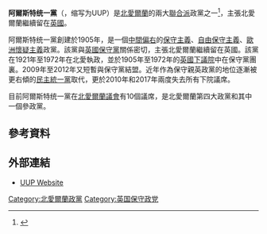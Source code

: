 {{NoteTA
|G1= PoliticiansUK
|1=zh-tw:厄爾斯特聯盟黨;zh-hk:阿爾斯特統一黨;zh-hant:阿爾斯特统一黨;
}}
{{Infobox political party
| country = 英国
| name = 阿爾斯特統一黨
| name_native = {{lang|en|Ulster Unionist Party}}
| logo = <!-- 檔案不存在 [[File:Uuplogo.jpg|250px]] -->
| leader = {{le|道格‧比蒂|Doug Beattie}}
| leader1_title = 主席
| leader1_name = 
| leader2_title = 
| leader2_name = 
| leader3_title = 
| leader3_name = 
| founded = 
| predecessor = 
| youth_wing = 
| 妇女组织=
| wing2_title = 海外组织
| wing2 = 
| headquarters = 
| ideology =[[英國保守主義|英國保守主義]]<ref name="parties-and-elections.de">{{cite web|url= http://www.parties-and-elections.eu/nireland.html|title= NORTHERN IRELAND / UK|work= Parties and Elections in Europe|accessdate= 2016-03-10|archive-date= 2015-12-29|archive-url= https://web.archive.org/web/20151229194809/http://www.parties-and-elections.eu/nireland.html|dead-url= yes}}</ref><br />{{le|英國聯合主義|British unionism}}<br />[[歐洲懷疑主義|歐洲懷疑主義]]<ref name="parties-and-elections.de"/><br />[[自由保守主義|自由保守主義]]<ref name="Belfast Newsletter">{{cite web|url=http://www.newsletter.co.uk/news/northern-ireland-news/uup-conference-nesbitt-sets-out-robust-version-of-liberal-unionism-1-7030525|title=Nesbitt sets out robust vision of liberal unionism|work=Belfast Newsletter|access-date=2016-03-10|archive-date=2016-04-08|archive-url=https://web.archive.org/web/20160408032438/http://www.newsletter.co.uk/news/northern-ireland-news/uup-conference-nesbitt-sets-out-robust-version-of-liberal-unionism-1-7030525|dead-url=no}}</ref>
| position = [[中间偏右|中间偏右]]<ref name="AnttiroikoMälkiä">{{cite book|author1=Ari-Veikko Anttiroiko|author2=Matti Mälkiä|title=Encyclopedia of Digital Government|url=https://books.google.com/books?id=iDrTMazYhdkC&pg=PA394|year=2007|publisher=Idea Group Inc (IGI)|isbn=978-1-59140-790-4|pages=394–|access-date=2016-03-10|archive-date=2018-12-25|archive-url=https://web.archive.org/web/20181225195959/https://books.google.com/books?id=iDrTMazYhdkC&pg=PA394|dead-url=no}}</ref>
| international = 
| european = 
| europarl =
| colours = {{colorbox|#9999FF}}[[藍色|藍色]]
| membership_year =
| membership =
| website = 
| colorcode = 
| seats1_title = [[英国下议院|下议院]]<ref>[http://www.parliament.uk/mps-lords-and-offices/mps/current-state-of-the-parties/ Current State of the Parties – UK Parliament] {{Wayback|url=http://www.parliament.uk/mps-lords-and-offices/mps/current-state-of-the-parties/ |date=20160702110549 }}. Retrieved on 13 May 2015.</ref>
| seats1 = {{Infobox political party/seats|0|650|hex=#9999FF|per=1}}
| seats2_title = [[英国上议院|上议院]]<ref>{{Cite web|url=http://www.parliament.uk/mps-lords-and-offices/lords/composition-of-the-lords/|title=Lords by party, type of peerage and gender|website=www.parliament.uk|accessdate=2015-06-13|archive-date=2015-06-12|archive-url=https://web.archive.org/web/20150612122117/http://www.parliament.uk/mps-lords-and-offices/lords/composition-of-the-lords/|dead-url=no}}</ref>
| seats2 = {{Infobox political party/seats|2|786|hex=#9999FF|per=1}}
| seats3_title = [[北爱尔兰议会|北爱尔兰议会]]
| seats3 = {{Infobox political party/seats|10|90|hex=#9999FF|per=1}}
| seats4_title = [[北愛爾蘭行政區劃|北愛爾蘭地方政府]]<ref name="localcouncil">{{cite web |url= http://www.opencouncildata.co.uk/councillors.php?p=357&y=0 |title= Local council political compositions |website= Open Council Data UK |access-date= 2021-01-08 |archive-date= 2021-06-03 |archive-url= https://web.archive.org/web/20210603123159/http://www.opencouncildata.co.uk/councillors.php?p=357&y=0 |dead-url= no }}</ref>
| seats4 = {{Infobox political party/seats|72|462|hex=#9999FF|per=1}}
}}

'''阿爾斯特统一黨'''（{{lang-en|Ulster Unionist Party}}，缩写为UUP）是[[北愛爾蘭|北愛爾蘭]]的兩大[[愛爾蘭聯合主義|聯合派]]政黨之一<ref>{{cite news | url=http://news.bbc.co.uk/1/hi/uk_politics/vote_2005/northern_ireland/4411535.stm | work=BBC News | title=NI parties step on election trail | date=2005-04-05 | accessdate=2010-04-09 | archive-date=2007-05-09 | archive-url=https://web.archive.org/web/20070509223734/http://news.bbc.co.uk/1/hi/uk_politics/vote_2005/northern_ireland/4411535.stm | dead-url=no }}</ref>，主張北愛爾蘭繼續留在[[英國|英國]]。

阿爾斯特统一黨創建於1905年，是一個[[中間偏右|中間偏右]]的[[保守主義|保守主義]]、[[自由保守主義|自由保守主義]]、[[歐洲懷疑主義|歐洲懷疑主義]]政黨。該黨與[[英國保守黨|英國保守黨]]關係密切，主張北愛爾蘭繼續留在英國。該黨在1921年至1972年在北愛執政，並於1905年至1972年的[[英國下議院|英國下議院]]中在保守黨團裏。2009年至2012年又短暫與保守黨結盟。近年作為保守親英政黨的地位逐漸被更右傾的[[民主統一黨|民主統一黨]]取代，更於2010年和2017年兩度失去所有下院議席。

目前阿爾斯特统一黨在[[北愛爾蘭議會|北愛爾蘭議會]]有10個議席，是北愛爾蘭第四大政黨和其中一個參政黨。

==參考資料==
{{Reflist}}

==外部連結==
*[http://www.uup.org/ UUP Website] {{Wayback|url=http://www.uup.org/ |date=20110419023324 }}
{{英国政党}}

[[Category:北愛爾蘭政黨|Category:北愛爾蘭政黨]]
[[Category:英国保守政党|Category:英国保守政党]]